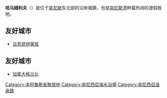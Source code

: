 '''哈马姆利夫'''（{{lang-ar|حمام الأنف|Ḥammām al-Anf}}）是位于[[突尼斯|突尼斯]]东北部的沿岸城鎮，也是[[突尼斯湾|突尼斯湾]]畔最热闹的渡假胜地。

==友好城市==
* {{FRA}} [[吕克瑟伊莱班|吕克瑟伊莱班]] 

==友好城市==
*[[加拿大|加拿大]][[格兰比_(魁北克省)|格兰比]]

{{Authority control}}

{{DEFAULTSORT:Hammam-Lif}}
[[Category:本阿魯斯省聚居地|Category:本阿魯斯省聚居地]]
[[Category:突尼西亞海水浴場|Category:突尼西亞海水浴場]]
[[Category:突尼西亞溫泉鎮|Category:突尼西亞溫泉鎮]]

{{Tunisia-geo-stub}}
